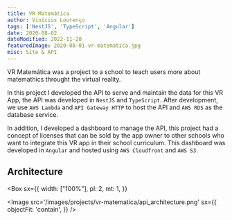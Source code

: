 ```yaml
---
title: VR Matemática
author: Vinícius Lourenço
tags: ['NestJS', 'TypeScript', 'Angular']
date: 2020-08-02
dateModified: 2022-11-20
featuredImage: 2020-08-01-vr-matematica.jpg
misc: Site & API
---
```


VR Matemática was a project to a school to teach users more about matemathics throught the virtual reality.

In this project I developed the API to serve and maintain the data for this VR App, the API was developed in `NestJS` and `TypeScript`.
After development, we use `AWS Lambda` and `API Gateway HTTP` to host the API and `AWS RDS` as the database service.

In addition, I developed a dashboard to manage the API, this project had a concept of licenses that can be sold by the app owner to other schools
who want to integrate this VR app in their school curriculum. This dashboard was developed in `Angular` and hosted using `AWS Cloudfront` and `AWS S3`.

<Divider/>

## Architecture

<Box
  sx={{
    width: ["100%"],
    pl: 2,
    mt: 1,
  }}
>
  <Image
    src='/images/projects/vr-matematica/api_architecture.png'
    sx={{
      objectFit: 'contain',
    }}
  />
</Box>
